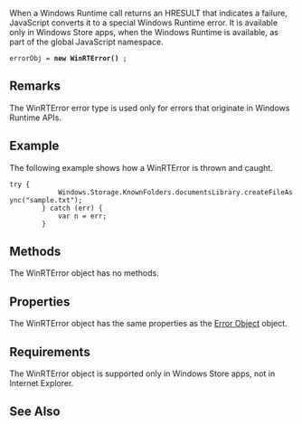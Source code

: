 When a Windows Runtime call returns an HRESULT that indicates a failure, JavaScript converts it to a special Windows Runtime error. It is available only in Windows Store apps, when the Windows Runtime is available, as part of the global JavaScript namespace.

 errorObj = '''new WinRTError()''' ;

==Remarks==
The WinRTError error type is used only for errors that originate in Windows Runtime APIs.


==Example==
The following example shows how a WinRTError is thrown and caught.

 try {
             Windows.Storage.KnownFolders.documentsLibrary.createFileAsync("sample.txt");
         } catch (err) {
             var n = err;
         }

==Methods==
The WinRTError object has no methods.


==Properties==
The WinRTError object has the same properties as the [[Objects/Error|Error Object]] object.


==Requirements==
The WinRTError object is supported only in Windows Store apps, not in Internet Explorer.


==See Also==

              
